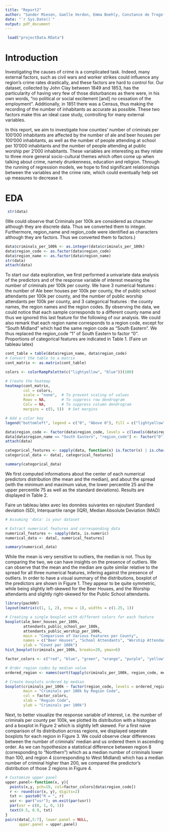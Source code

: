 ```yaml
---
title: "Report2"
author: "Sander Miesen, Gaelle Verdon, Emma Boehly, Constance de Trogoff"
date: "`r Sys.Date()`"
output: pdf_document
---
```


```r
 load("projectData.RData")
```

# Introduction

Investigating the causes of crime is a complicated task. Indeed, many external factors, such as civil wars and worker strikes could influence any region’s crime rates drastically, and these factors are hard to control for. Our dataset, collected by John Clay between 1849 and 1853, has the particularity of having very few of those disturbances as there were, in his own words, “no political or social excitement [and] no cessation of the employment”. Additionally, in 1851 there was a Census, thus making the recording of the number of inhabitants as accurate as possible. These two factors make this an ideal case study, controlling for many external variables.

In this report, we aim to investigate how counties’ number of criminals per 100’000 inhabitants are affected by the number of ale and beer houses per 100’000 inhabitants, as well as the number of people attending at school per 10’000 inhabitants and the number of people attending at public worship per 2’000 inhabitants. These variables are interesting as they relate to three more general socio-cultural themes which often come up when talking about crime, namely drunkenness, education and religion. Through the running of regression models, we hope to find significant relationships between the variables and the crime rate, which could eventually help set up measures to decrease it.


# EDA

```r
 str(data)
```

(We could observe that Criminals per 100k are considered as character although they are discrete data. Thus we converted them to integer.
Furthermore, region_name and region_code were identified as characters although they are factors. Thus we converted them to factors.)

```r
data$criminals_per_100k <- as.integer(data$criminals_per_100k)
data$region_code <- as.factor(data$region_code)
data$region_name <- as.factor(data$region_name)
str(data)
attach(data)
```

To start our data exploration, we first performed a univariate data analysis of the predictors and of the response variable of interest meaning the number of criminals per 100k per county. We have 3 numerical features : the number of Ale beer houses per 100k per county, the of public school attendants per 100k per county, and the number of public worship attendants per 100k per county, and 3 categorical features : the county names, the region names and the region codes. By observing the data, we could notice that each sample corresponds to a different county name and thus we ignored this last feature for the following of our analysis. We could also remark that each region name corresponds to a region code, except for "South Midland" which had the same region code as "South Eastern". We thus replaced the region_code "1" of South Eastern to factor "0". Proportions of categorical features are indicated in Table 1. (Faire un tableau latex)

```r

cont_table = table(data$region_name, data$region_code)
# Convert the table to a matrix
cont_matrix <- as.matrix(cont_table)

colors <- colorRampPalette(c("lightyellow", "blue"))(100)

# Create the heatmap
heatmap(cont_matrix, 
        col = colors, 
        scale = "none",  # To prevent scaling of values
        Rowv = NA,       # To suppress row dendrogram
        Colv = NA,       # To suppress column dendrogram
        margins = c(5, 5))  # Set margins

# Add a color key
legend("bottomleft", legend = c("0", "Above 0"), fill = c("lightyellow", "blue"), bty = "n")

```

```r
data$region_code <- factor(data$region_code, levels = c(levels(data$region_code), "0"))
data[data$region_name == "South Eastern", "region_code"] <- factor("0")
attach(data)

categorical_features <- sapply(data, function(x) is.factor(x) | is.character(x))
categorical_data <- data[, categorical_features]

summary(categorical_data)
```

We first computed informations about the center of each numerical predictors distribution (the mean and the median), and about the spread (with the minimum and maximum value, the lower percentile 25 and the upper percentile 75 as well as the standard deviations). Results are displayed in Table 2.

Faire un tableau latex avec les données suivantes en rajoutant Standard deviation (SD), Interquartile range (IQR), Median Absolute Deviation (MAD)
```r
# Assuming 'data' is your dataset

# Extract numerical features and corresponding data
numerical_features <- sapply(data, is.numeric)
numerical_data <- data[, numerical_features]

summary(numerical_data)
```

While the mean is very sensitive to outliers, the median is not. Thus by comparing the two, we can have insights on the presence of outliers. We can observe that the mean and the median are quite similar relative to the spread for all three numerical features, infering against the presence of outliers. In order to have a visual summary of the distributions, boxplot of the predictors are shown in Figure 1. They appear to be quite symmetric, while being slightly left-skewed for the Beer Houses, and the Worship attendants and slightly right-skewed for the Public School attendants. 

```r
library(packHV)
layout(matrix(c(1, 1, 2), nrow = 1), widths = c(1.25, 1))

# Creating a single boxplot with different colors for each feature
boxplot(ale_beer_houses_per_100k, 
        attendants_public_school_per_100k, 
        attendants_public_worship_per_100k, 
        main = "Comparison of Various Features per County",
        names = c("Beer Houses", "School Attendants", "Worship Attendants"),
        ylab = "Count per 100k")
hist_boxplot(criminals_per_100k, breaks=20, ymax=6)
```


```r
factor_colors <- c("red", "blue", "green", "orange", "purple", "yellow", "pink", "cyan", "magenta")

# Order region codes by median value
ordered_region <- names(sort(tapply(criminals_per_100k, region_code, median)))

# Create boxplots ordered by median
boxplot(criminals_per_100k ~ factor(region_code, levels = ordered_region), 
        main = "Criminals per 100k by Region Code",
        col = factor_colors,
        xlab = "Region Code",
        ylab = "Criminals per 100k")

```

Next, to better visualize the response variable of interest, i.e. the number of criminals per county per 100k, we plotted its distribution with a histogran and a boxplot in Figure 2 which is slightly left skewed. For a first naive comparison of its distribution across regions, we displayed seperate boxplots for each region in Figure 3. We could observe clear differences between the number of criminals' median and us ordered them in ascending order. As we can hypothesize a statistical difference between region 8 (corresponding to "Northern") which as a median number of criminals lower than 100, and region 4 (corresponding to West Midland) which has a median number of criminal higher than 200, we compared the predictor's distribution of those 2 regions in Figure 4.

```r
# Customize upper panel
upper.panel<-function(x, y){
  points(x,y, pch=19, col=factor_colors[data$region_code])
  r <- round(cor(x, y), digits=2)
  txt <- paste0("R = ", r)
  usr <- par("usr"); on.exit(par(usr))
  par(usr = c(0, 1, 0, 1))
  text(0.5, 0.9, txt)
}
pairs(data[,5:7], lower.panel = NULL, 
      upper.panel = upper.panel)

```

